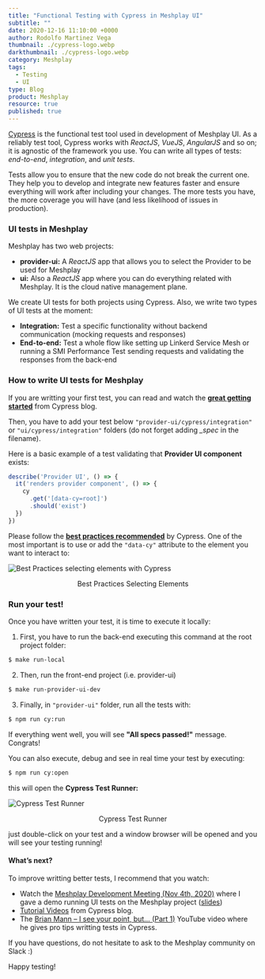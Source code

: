 ```yaml
---
title: "Functional Testing with Cypress in Meshplay UI"
subtitle: ""
date: 2020-12-16 11:10:00 +0000
author: Rodolfo Martinez Vega
thumbnail: ./cypress-logo.webp
darkthumbnail: ./cypress-logo.webp
category: Meshplay
tags:
  - Testing
  - UI
type: Blog
product: Meshplay
resource: true
published: true
---
```



<BlogWrapper>

<a href="https://www.cypress.io" rel="nofollow">Cypress</a> is the functional test tool used in development of Meshplay UI. As a reliably test tool, Cypress  works with <i>ReactJS</i>, <i>VueJS</i>, <i>AngularJS</i> and so on; it is agnostic of the framework you use. You can write all types of tests: <i>end-to-end</i>, <i>integration</i>, and <i>unit tests</i>.

Tests allow you to ensure that the new code do not break the current one. They help you to develop and integrate new features faster and ensure everything will work after including your changes. The more tests you have, the more coverage you will have (and less likelihood of issues in production).

### UI tests in Meshplay

Meshplay has two web projects:

- <b>provider-ui:</b> A <i>ReactJS</i> app that allows you to select the Provider to be used for Meshplay
- <b>ui:</b> Also a <i>ReactJS</i> app where you can do everything related with Meshplay. It is the cloud native management plane.

We create UI tests for both projects using Cypress. Also, we write two types of UI tests at the moment:
- <b>Integration:</b> Test a specific functionality without backend communication (mocking requests and responses)
- <b>End-to-end:</b> Test a whole flow like setting up Linkerd Service Mesh or running a SMI Performance Test sending requests and validating the responses from the back-end

### How to write UI tests for Meshplay

If you are writting your first test, you can read and watch the <b><u><a href="https://docs.cypress.io/guides/getting-started/writing-your-first-test.html">great getting started</a></u></b> from Cypress blog.

Then, you have to add your test below `"provider-ui/cypress/integration"` or `"ui/cypress/integration"` folders (do not forget adding <i>_spec</i> in the filename).

Here is a basic example of a test validating that <b>Provider UI component</b> exists:

```javascript
describe('Provider UI', () => {
  it('renders provider component', () => {
    cy
      .get('[data-cy=root]')
      .should('exist')
  })
})
```

Please follow the <b><u><a href="https://docs.cypress.io/guides/references/best-practices.html">best practices recommended</a></u></b> by Cypress.
One of the most important is to use or add the `"data-cy"` attribute to the element you want to interact to:

<img src={bestPracticesSelectingElementsImg} class="image-center" alt="Best Practices selecting elements with Cypress" />
<p align="center">Best Practices Selecting Elements</p>

### Run your test!

Once you have written your test, it is time to execute it locally:

1. First, you have to run the back-end executing this command at the root project folder:

```bash
$ make run-local
```

2. Then, run the front-end project (i.e. provider-ui)

```bash
$ make run-provider-ui-dev
```

3. Finally, in `"provider-ui"` folder, run all the tests with:

```bash
$ npm run cy:run
```

If everything went well, you will see <b>"All specs passed!"</b> message. Congrats!

You can also execute, debug and see in real time your test by executing:

```bash
$ npm run cy:open
```

this will open the <b>Cypress Test Runner:</b>

<img src={cypressTestRunnerImg} class="image-center" alt="Cypress Test Runner" />
<p align="center">Cypress Test Runner</p>

just double-click on your test and a window browser will be opened and you will see your testing running!

#### What’s next?

To improve writting better tests, I recommend that you watch:

- Watch the <a href="https://www.youtube.com/watch?v=pIFSI7xtwFs" target="_blank" rel="nofollow">Meshplay Development Meeting (Nov 4th, 2020)</a> where I gave a demo running UI tests on the Meshplay project (<a href="https://docs.google.com/presentation/d/1QbMEyQgbXMLvvSheAIDruzCFe8SmBrKXUjqP0Hxfqjw" target="_blank">slides</a>)
- <a href="https://docs.cypress.io/examples/examples/tutorials.html" rel="nofollow" target="_blank">Tutorial Videos</a> from Cypress blog.
- The <a href="https://www.youtube.com/watch?v=5XQOK0v_YRE" target="_blank" rel="nofollow">Brian Mann – I see your point, but… (Part 1)</a> YouTube video where he gives pro tips writting tests in Cypress.

If you have questions, do not hesitate to ask to the Meshplay community on Slack :)

Happy testing!


</BlogWrapper>
